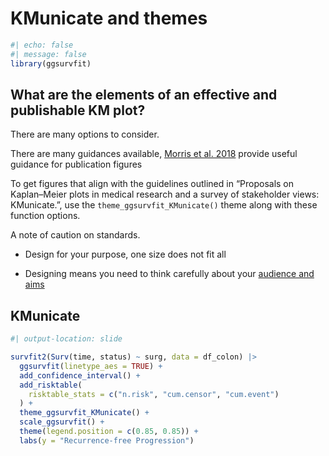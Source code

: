 # KMunicate and themes

```r
#| echo: false
#| message: false
library(ggsurvfit)
```

## What are the elements of an effective and publishable KM plot? 

::: {.smaller}

There are many options to consider. 

There are many guidances available, [Morris et al. 2018](https://bmjopen.bmj.com/content/9/9/e030215) provide useful guidance for publication figures

To get figures that align with the guidelines outlined in “Proposals on Kaplan–Meier plots in medical research and a survey of stakeholder views: KMunicate.”, use the `theme_ggsurvfit_KMunicate()` theme along with these function options.

A note of caution on standards. 

* Design for your purpose, one size does not fit all

* Designing means you need to think carefully about your [audience and aims](http://graphicsprinciples.github.io/)

:::

<!-- ![](images/KMunicate.jpg){width="50%"} -->



## KMunicate

```r
#| output-location: slide

survfit2(Surv(time, status) ~ surg, data = df_colon) |>
  ggsurvfit(linetype_aes = TRUE) +
  add_confidence_interval() +
  add_risktable(
    risktable_stats = c("n.risk", "cum.censor", "cum.event")
  ) +
  theme_ggsurvfit_KMunicate() +
  scale_ggsurvfit() +
  theme(legend.position = c(0.85, 0.85)) +
  labs(y = "Recurrence-free Progression") 
```

